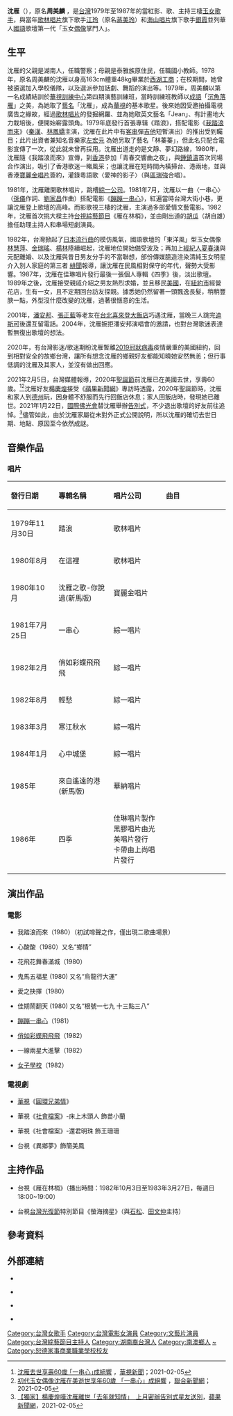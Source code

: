{{藝人

| 姓名 = 沈雁

| 類型 = 女歌手

| 羅馬拼音 = Shen Yan

| 圖片 =

| 圖片尺寸 =

| 本名 = 周美麟

| 英文名 = Jean

| 綽號 = 沉魚落雁之美的第一代玉女掌門人

| 國籍 = {{ROC}}<br>{{USA}}

| 民族 = {{TWN}}漢原混血（ 父親：漢族，母親：臺灣原住民泰雅族）

| 籍貫 =

| 出生日期 = {{birth_date|1959|4|9|mf=y}}|

| 出生地點 = {{TW}}[[宜蘭縣|宜蘭縣]][[南澳鄉|南澳鄉]]

| 逝世日期 =2020年

| 逝世地點 = 美國德州

| 音樂類型 = [[國語流行音樂|國語流行音樂]]

| 職業 = 歌手、演員、主持人

| 語言 = [[中華民國國語|國語]]、[[台語|台語]]、[[泰雅語|泰雅語]]、[[英語|英語]]

| 父母 =父親：湖南人、母親：泰雅族人

| 配偶 =  {{USA}}華裔（廣東籍港人）公民，現居紐約

| 兒女 = 生育一女

| 出道地點 = [[中華電視公司#財團法人華視文化教育基金會|華視訓練中心]]第四期演藝訓練班

| 出道作 = 《踏浪》電影原聲主題曲

| 教育程度 = [[西湖工商|西湖工商]]（第11屆民國67年班校友）畢業

| 活躍年代 = 1979年～1987年

| 唱片公司 = [[歌林唱片|歌林唱片]]→[[綜一公司|綜一公司]]→[[佳琳唱片|佳琳唱片]]

| 經紀公司 =

| 網站 =

| imdb = 3011783

}}

'''沈雁'''（{{bd|1959年|4月9日|2020年||catIdx=S沈}}），原名'''周美麟''' ，是[[台灣|台灣]]1979年至1987年的當紅影、歌、主持三棲[[玉女|玉女]][[歌手|歌手]]，與當年[[歌林唱片|歌林唱片]]旗下歌手[[江玲|江玲]]（原名[[蔣美玲|蔣美玲]]）和[[海山唱片|海山唱片]]旗下歌手[[銀霞|銀霞]]並列華人[[國語|國語]]歌壇第一代「玉女[[偶像|偶像]]掌門人」。

==生平==

沈雁的父親是湖南人，任職警察；母親是泰雅族原住民，任職國小教師。1978年，原名周美麟的沈雁以身高163cm體重48kg畢業於[[西湖工商|西湖工商]]；在校期間，她曾被遴選加入學校儀隊，以及選派參加話劇、舞蹈的演出等。1979年，周美麟以第一名成績結訓於[[中華電視公司#財團法人華視文化教育基金會|華視訓練中心]]第四期演藝訓練班，當時訓練班教師以[[成語|成語]]「[[沉魚落雁|沉魚落雁]]」之美，為她取了[[藝名|藝名]]「沈雁」，成為[[華視|華視]]的基本歌星。後來她因受邀拍攝電視廣告之緣故，經過[[歌林唱片|歌林唱片]]的發掘網羅、並為她取英文藝名「Jean」、有計畫地大力栽培後，便開始嶄露頭角。1979年底發行首張專辑《踏浪》，搭配電影《[[我踏浪而來|我踏浪而來]]》（[[秦漢|秦漢]]、[[林鳳嬌|林鳳嬌]]主演，沈雁在此片中有[[客串|客串]]彈[[吉他|吉他]]短暫演出）的推出受到矚目；此片出資者兼知名音樂家[[左宏元|左宏元]] 為她另取了藝名「林蓁蓁」，但此名只配合電影宣傳了一次，從此就未曾再採用。沈雁出道走的是文靜、夢幻路線，1980年，沈雁隨《我踏浪而來》宣傳，到[[香港|香港]]參加「青春交響曲之夜」，與[[鍾鎮濤|鍾鎮濤]]首次同場合作演出，吸引了香港歌迷一睹風采；也讓沈雁在短時間內橫掃台、港兩地，並與香港[[寶麗金_(香港)|寶麗金唱片]]簽約，灌錄粵語歌〈愛神的影子〉（與[[區瑞強|區瑞強]]合唱）。

1981年，沈雁離開歌林唱片，跳槽[[綜一公司|綜一公司]]。1981年7月，沈雁以一曲〈一串心〉（[[孫儀|孫儀]]作詞、[[劉家昌|劉家昌]]作曲）搭配電影《[[蹦蹦一串心|蹦蹦一串心]]》，紅遍當時台灣大街小巷，更讓沈雁登上歌壇的高峰。而影歌視三棲的沈雁，主演過多部愛情文藝電影。1982年，沈雁首次挑大樑主持[[台視|台視]][[綜藝節目|綜藝節目]]《雁在林梢》，並由剛出道的[[胡瓜|胡瓜]]（胡自雄）擔任助理主持人和串場短劇演員。

1982年，台灣掀起了[[日本流行曲|日本流行曲]]的模仿風氣，國語歌壇的「東洋風」型玉女偶像[[林慧萍|林慧萍]]、[[金瑞瑤|金瑞瑤]]、[[楊林_(歌手)|楊林]]陸續崛起，沈雁地位開始備受波及；再加上[[經紀人|經紀人]][[夏春湧|夏春湧]]與元配離婚、以及沈雁與昔日男友分手的不當聯想，部份傳媒臆造渲染清純玉女明星介入別人家庭的第三者 [[緋聞|緋聞]]報導，讓沈雁在民風相對保守的年代，聲勢大受影響。1987年，沈雁在佳琳唱片發行最後一張個人專輯《四季》後，淡出歌壇。1989年之後，沈雁接受親戚介紹之男友熱烈求婚，並且移民[[美國|美國]]，在[[紐約市|紐約市]]經營花店，生有一女，且不定期回台訪友探親。據悉她仍然留著一頭飄逸長髮，稍稍豐腴一點，外型沒什麼改變的沈雁，過著很愜意的生活。

2001年，[[潘安邦|潘安邦]]、[[張正藍|張正藍]]等老友在[[台北喜來登大飯店|台北喜來登大飯店]]巧遇沈雁，當晚三人跳完[[迪斯可|迪斯可]]後還互留電話。2004年，沈雁婉拒潘安邦演唱會的邀請，也對台灣歌迷表達暫無復出歌壇的想法。

2020年，有台灣影迷/歌迷期盼沈雁暫離[[2019冠狀病毒|2019冠狀病毒]]疫情嚴重的美國紐約，回到相對安全的故鄉台灣，讓所有想念沈雁的鄉親好友都能知曉她安然無恙；但行事低調的沈雁及其家人，並沒有做出回應。

2021年2月5日，台灣媒體報導，2020年[[聖誕節|聖誕節]]前沈雁已在美國去世，享壽60歲。<ref>[https://news.cts.com.tw/cts/entertain/202102/202102052030570.html/ 沈雁去世享壽60歲  ｢一串心｣成絕響] {{Wayback|url=https://news.cts.com.tw/cts/entertain/202102/202102052030570.html/ |date=20210226124036 }}，[[華視新聞|華視新聞]]；2021-02-05</ref><ref>[https://stars.udn.com/star/story/10091/5234176 初代玉女偶像沈雁在美逝世享年60歲 「一串心」成絕響] {{Wayback|url=https://stars.udn.com/star/story/10091/5234176 |date=20210221132240 }}，[[聯合新聞網|聯合新聞網]]；2021-02-05</ref>沈雁好友[[楊慶煌|楊慶煌]]接受《[[蘋果新聞網|蘋果新聞網]]》專訪時透露，2020年聖誕節時，沈雁和家人到[[德克薩斯州|德州]]玩，因身體不舒服而先行回飯店休息；家人回飯店時，發現她已離世。2021年1月22日，[[國際佛光會|國際佛光會]]替沈雁舉辦[[告別式|告別式]]，不少退出歌壇的好友前往追悼。<ref>[https://tw.appledaily.com/entertainment/20210205/HQAU2FBLMBFHPMVIGJHNUMLYMA/ 【獨家】楊慶煌嘆沈雁離世「去年就知情」　上月密辦告別式星友送別]，[[蘋果新聞網|蘋果新聞網]]，2021-02-05</ref>儘管如此，由於沈雁家屬從未對外正式公開說明，所以沈雁的確切去世日期、地點、原因至今依然成謎。

==音樂作品==

===唱片===

{| class="wikitable"

!align="left" width="150px"| 發行日期

!align="left" width="200px"| 專輯名稱

!align="left" width="200px"| 唱片公司

!align="left" width="250px"| 曲目

|-

|align="left"| 1979年11月30日

|align="left"| 踏浪

|align="left"| 歌林唱片

|align="left"| {{Hidden|曲目|

#踏浪

#一首小詩

#願你與我同行

#大海就在前方

#愛在我心中

#一朵玫瑰花

#我踏浪而來

#風兒多麼羨慕牠

#藍藍的天宇

#蓮花好

#草原青又青

#願你記得我

}}

|-

|align="left"| 1980年8月

|align="left"| 在這裡

|align="left"| 歌林唱片

|align="left"| {{Hidden|曲目|

#在這裡

#浮萍

#山頭牧歌

#春風對我關懷

#想讓你知道

#海之雁

#長夏的風鈴

#我想問你

#倦鳥

#夢裡也會笑

#秋去匆匆

#心語

}}

|-

|align="left"| 1980年10月

|align="left"| 沈雁之歌-你說過(新馬版)

|align="left"| 寶麗金唱片

|align="left"| {{Hidden|曲目|

#你說過

#蘭花草

#想讓你知道

#河堤之戀

#蓮花好

#信任

#在這裡

#愛在我心中

#走在長堤上

#草原青又青

#踏浪

#心語

#鄰居

#奈何

}}

|-

|align="left"| 1981年7月25日

|align="left"| 一串心

|align="left"| 綜一唱片

|align="left"| {{Hidden|曲目|

#一串心

#少女

#下吧 ! 小雨

#看月亮

#白雲悠悠

#燭光下

#蹦蹦一串心

#害羞的女孩

#訴情懷

#當你對我說再見

#相思豆

#未曾把你忘記

}}

|-

|align="left"| 1982年2月

|align="left"| 俏如彩蝶飛飛飛

|align="left"| 綜一唱片

|align="left"| {{Hidden|曲目|

#我的他

#小雨和我

#幽幽一個夢

#眼波

#相遇

#三月裡

#俏如彩蝶飛飛飛

#一個女孩的心意

#有一晚

#別問夕陽

#請你回頭

#待

}}

|-

|align="left"| 1982年8月

|align="left"| 輕愁

|align="left"| 綜一唱片

|align="left"| {{Hidden|曲目|

#輕愁

#回答我

#每一天

#敲響愛的鐘

#小小紙鳶

#謎底

#雁在林梢

#依然懷念

#夏日的腳步

#拾起回憶

#淘氣姑娘

#浮雲

}}

|-

|align="left"| 1983年3月

|align="left"| 寒江秋水

|align="left"| 綜一唱片

|align="left"| {{Hidden|曲目|

#不能遲到

#下一次的約會

#直到永遠

#許願流星

#實現你諾言

#下雨天

#直到永遠(男)

#寒江秋水

#如果這樣

#戀愛遊戲

#冷冷的春天

#不如歸

}}

|-

|align="left"| 1984年1月

|align="left"| 心中城堡

|align="left"| 綜一唱片

|align="left"| {{Hidden|曲目|

#心中城堡

#情懷就是詩

#月亮在那裏

#一萬個捨不得

#我的一份情

#苦澀的呢喃

#挽著你

#遲來的沉默

#唱不完的老歌

#書箋

}}

|-

|align="left"| 1985年

|align="left"| 來自遙遠的港(新馬版)

|align="left"| 華納唱片

|align="left"|

|-

|align="left"| 1986年

|align="left"| 四季

|align="left"| 佳琳唱片製作<br>黑膠唱片由光美唱片發行<br>卡帶由上尚唱片發行

|align="left"| {{Hidden|曲目|

#把天畫藍

#越愛越傷心

#未曾約定

#靠近一些

#仙人掌

#對我說愛我

#回家的路上

#想

#再次的呼吸

#輕輕揮揮手

}}

|}

==演出作品==

===電影===

*我踏浪而來（1980）（初試啼聲之作，僅出現二歌曲場景）

*心酸酸（1980）又名“鄉情”

*花飛花舞春滿城（1980）

*鬼馬五福星 (1980) 又名“烏龍行大運”

*愛之抉擇（1980）

*佳期鬧翻天 (1980) 又名“根號一七九 十三點三八”

*[[蹦蹦一串心|蹦蹦一串心]]（1981）

*[[俏如彩蝶飛飛飛|俏如彩蝶飛飛飛]]（1982）

*一線兩星大進擊（1982）

*[[女子學校|女子學校]]（1982）

===電視劇===

*[[華視|華視]]《[[圓環兄弟情|圓環兄弟情]]》

*華視《[[社會檔案|社會檔案]]》-床上木頭人 飾苗小蘭

*華視《社會檔案》-還君明珠 飾王珊珊

*台視《異鄉夢》飾簡美鳳

==主持作品==

*台視《雁在林梢》（播出時間：1982年10月3日至1983年3月27日，每週日18:00~19:00）

*台視[[台灣光復節|台灣光復節]]特別節目《螢海摘星》（與[[石松_(藝人)|石松]]、[[田文仲|田文仲]]主持）

==參考資料==

{{Reflist}}

==外部連結==

* {{imdb name|3011783}}

* {{hkmdb name|15576}}

* {{douban people}}

* {{Mtime people|1250127}}

 

{{DEFAULTSORT:Shen沈}}

[[Category:台灣女歌手|Category:台灣女歌手]]

[[Category:台灣電影女演員|Category:台灣電影女演員]]

[[Category:文藝片演員|Category:文藝片演員]]

[[Category:台灣綜藝節目主持人|Category:台灣綜藝節目主持人]]

[[Category:湖南裔台灣人|Category:湖南裔台灣人]]

[[Category:南澳鄉人|Category:南澳鄉人]]

[[Category:周姓|~]]

[[Category:恕德家事商業職業學校校友|Category:恕德家事商業職業學校校友]]